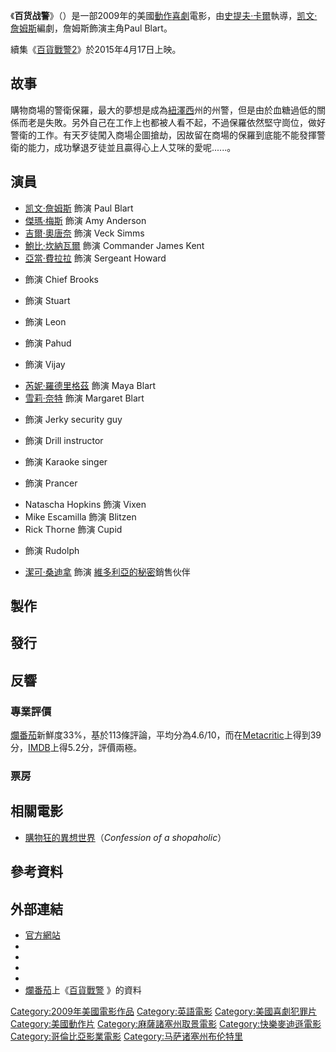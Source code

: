 {{NoteTA
|T=zh-hk:商場凸警; zh-tw:百貨戰警; zh-cn:百货战警;
|G1=Show
|G2=Movie
|1=zh-hk:商場凸警; zh-tw:百貨戰警; zh-cn:百货战警;
}}
{{Infobox film
| name           = 商場凸警
| original_name  = {{lang|en|''Paul Blart: Mall Cop''}}
| image          = 
| image_size     = 
| alt            = 
| caption        =
| director       = [[史提夫·卡爾|史提夫·卡爾]]
| producer       = [[阿當·桑迪拿|阿當·桑迪拿]]<br />[[凯文·詹姆斯_(演员)|凯文·詹姆斯]]<br />Barry Bernardi
| writer         = 凯文·詹姆斯<br />{{link-en|尼克·貝凱|Nick Bakay}}
| starring       = 凯文·詹姆斯<!--ACTORS NAMES ON THE FILM POSTER ONLY-->
| music          = {{link-en|Waddy Wachtel|Waddy Wachtel}}
| cinematography = Russ T. Alsobrook
| editing        = Jeff Freeman
| studio         = [[快樂麥迪遜|快樂麥迪遜]]<br />[[相對論傳媒|相對論傳媒]]
| distributor    = [[哥倫比亞影業|哥倫比亞影業]]
| released       = {{Film date|2009|01|16}}
| runtime        = 91分鐘<!--U.S. theatrical release: 90:46--><ref>{{cite web|title=''PAUL BLART - MALL COP'' (PG)|url=http://www.bbfc.co.uk/releases/paul-blart-mall-cop-2009-0|work=[[British_Board_of_Film_Classification|British Board of Film Classification]]|date=2009-01-28|accessdate=2013-07-04|archive-date=2013-12-16|archive-url=https://web.archive.org/web/20131216205139/http://www.bbfc.co.uk/releases/paul-blart-mall-cop-2009-0|dead-url=no}}</ref>
| country        = [[美國|美國]]
| language       = [[英語|英語]]
| budget         = $2600萬美元
| gross          = $1.83億美元<ref name="BoxOfficeMojo">{{cite web|url=http://www.boxofficemojo.com/movies/?id=mallcop.htm|title=Paul Blart Mall Cop (2009)|publisher=Box Office Mojo|accessdate=2009-04-06|archive-date=2009-04-09|archive-url=https://web.archive.org/web/20090409015953/http://www.boxofficemojo.com/movies/?id=mallcop.htm|dead-url=no}}</ref><ref name="LATimes">{{cite news|url=http://articles.latimes.com/2011/jul/11/entertainment/la-et-box-office-20110711|title='Horrible Bosses' manages nicely at the box office|date=July 11, 2011|work=Los Angeles Times|accessdate=19 August 2012|archive-date=2014-06-07|archive-url=https://web.archive.org/web/20140607002310/http://articles.latimes.com/2011/jul/11/entertainment/la-et-box-office-20110711|dead-url=no}}</ref>
| followed_by    = 《[[百貨戰警2|百貨戰警2]]》
| cn_name        = 百貨戰警
| hk_name        = 商場凸警
| tw_name        = 百貨戰警
}}
《'''百货战警'''》（{{lang-en|''Paul Blart: Mall Cop''}}）是一部2009年的美國[[動作片|動作]][[喜劇|喜劇]]電影，由[[史提夫·卡爾|史提夫·卡爾]]執導，[[凯文·詹姆斯_(演员)|凯文·詹姆斯]]編劇，詹姆斯飾演主角Paul Blart。

續集《[[百货战警2|百貨戰警2]]》於2015年4月17日上映。

== 故事 == 
購物商場的警衛保羅，最大的夢想是成為[[紐澤西|紐澤西]]州的州警，但是由於血糖過低的關係而老是失敗。另外自己在工作上也都被人看不起，不過保羅依然堅守崗位，做好警衛的工作。有天歹徒闖入商場企圖搶劫，因故留在商場的保羅到底能不能發揮警衛的能力，成功擊退歹徒並且贏得心上人艾咪的愛呢......。

== 演員 == 
* [[凯文·詹姆斯_(演员)|凯文·詹姆斯]] 飾演 Paul Blart
* [[傑瑪·梅斯|傑瑪·梅斯]] 飾演 Amy Anderson
* [[吉爾·奧唐奈|吉爾·奧唐奈]] 飾演 Veck Simms
* [[鮑比·坎納瓦爾|鮑比·坎納瓦爾]] 飾演 Commander James Kent 
* [[亞當·費拉拉|亞當·費拉拉]] 飾演 Sergeant Howard
* {{link-en|彼得·格雷蒂|Peter Gerety}} 飾演 Chief Brooks 
* {{link-en|史蒂芬·蘭納茲西|Stephen Rannazzisi}} 飾演 Stuart
* {{link-en|賈莫·米克松|Jamal Mixon}} 飾演 Leon
* {{link-en|艾德希爾·凱爾安|Adhir Kalyan}} 飾演 Pahud
* {{link-en|艾力克·阿瓦里|Erick Avari}} 飾演 Vijay 
* [[芮妮·羅德里格茲|芮妮·羅德里格茲]] 飾演 Maya Blart
* [[雪莉·奈特|雪莉·奈特]] 飾演 Margaret Blart
* {{link-en|艾倫·卡瓦特|Allen Covert}} 飾演 Jerky security guy
* {{link-en|巴斯·拉頓|Bas Rutten}} 飾演 Drill instructor
* {{link-en|蓋瑞·瓦倫丁|Gary Valentine}} 飾演 Karaoke singer
* {{link-en|傑森·艾利斯|Jason Ellis (radio host)}} 飾演 Prancer
* Natascha Hopkins 飾演 Vixen
* Mike Escamilla 飾演 Blitzen
* Rick Thorne 飾演 Cupid
* {{link-en|麥克·威勒里|Mike Vallely}} 飾演 Rudolph
* [[阿當·桑迪拿#個人生活|潔可·桑迪拿]] 飾演 [[維多利亞的秘密|維多利亞的秘密]]銷售伙伴

==製作==

==發行==

==反響==

===專業評價===
[[爛番茄|爛番茄]]新鮮度33%，基於113條評論，平均分為4.6/10，而在[[Metacritic|Metacritic]]上得到39分，[[IMDB|IMDB]]上得5.2分，評價兩極。
===票房===

== 相關電影 == 
* [[購物狂的異想世界|購物狂的異想世界]]（''Confession of a shopaholic''）

== 參考資料 ==
{{reflist}}

== 外部連結 ==
* [http://www.paulblartmallcop.com/ 官方網站] {{Wayback|url=http://www.paulblartmallcop.com/ |date=20090328190350 }}
* {{imdb title|id=1114740|title=Paul Blart: Mall Cop}}
* {{mojo title|id=mallcop|title=Paul Blart: Mall Cop}}
* {{metacritic film|id=paulblart}}
* {{MySpace|id=paulblartmallcop|title=Paul Blart: Mall Cop}}
* [[爛番茄|爛番茄]]上《[https://www.rottentomatoes.com/m/paul_blart_mall_cop/ 百貨戰警] {{Wayback|url=https://www.rottentomatoes.com/m/paul_blart_mall_cop/ |date=20160530001602 }}》的資料{{En}}

{{DEFAULTSORT:Paul Blart: Mall Cop}}

[[Category:2009年美國電影作品|Category:2009年美國電影作品]]
[[Category:英語電影|Category:英語電影]]
[[Category:美國喜劇犯罪片|Category:美國喜劇犯罪片]]
[[Category:美國動作片|Category:美國動作片]]
[[Category:麻薩諸塞州取景電影|Category:麻薩諸塞州取景電影]]
[[Category:快樂麥迪遜電影|Category:快樂麥迪遜電影]]
[[Category:哥倫比亞影業電影|Category:哥倫比亞影業電影]]
[[Category:马萨诸塞州布伦特里|Category:马萨诸塞州布伦特里]]